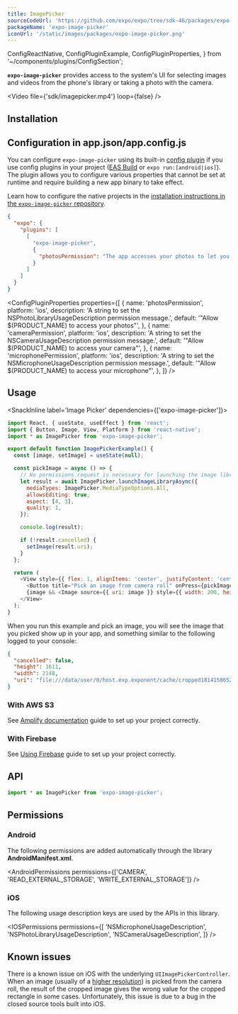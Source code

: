 ```yaml
---
title: ImagePicker
sourceCodeUrl: 'https://github.com/expo/expo/tree/sdk-46/packages/expo-image-picker'
packageName: 'expo-image-picker'
iconUrl: '/static/images/packages/expo-image-picker.png'
---
```


  ConfigReactNative,
  ConfigPluginExample,
  ConfigPluginProperties,
} from '~/components/plugins/ConfigSection';

**`expo-image-picker`** provides access to the system's UI for selecting images and videos from the phone's library or taking a photo with the camera.

<Video file={'sdk/imagepicker.mp4'} loop={false} />

<PlatformsSection android emulator ios simulator web />

## Installation

<APIInstallSection />

## Configuration in app.json/app.config.js

You can configure `expo-image-picker` using its built-in [config plugin](/config-plugins/introduction/) if you use config plugins in your project ([EAS Build](../../../build/introduction.mdx) or `expo run:[android|ios]`). The plugin allows you to configure various properties that cannot be set at runtime and require building a new app binary to take effect.

<ConfigReactNative>

Learn how to configure the native projects in the [installation instructions in the `expo-image-picker` repository](https://github.com/expo/expo/tree/main/packages/expo-image-picker#installation-in-bare-react-native-projects).

</ConfigReactNative>

<ConfigPluginExample>

```json app.json
{
  "expo": {
    "plugins": [
      [
        "expo-image-picker",
        {
          "photosPermission": "The app accesses your photos to let you share them with your friends."
        }
      ]
    ]
  }
}
```

</ConfigPluginExample>

<ConfigPluginProperties
  properties={[
    {
      name: 'photosPermission',
      platform: 'ios',
      description: 'A string to set the NSPhotoLibraryUsageDescription permission message.',
      default: '"Allow $(PRODUCT_NAME) to access your photos"',
    },
    {
      name: 'cameraPermission',
      platform: 'ios',
      description: 'A string to set the NSCameraUsageDescription permission message.',
      default: '"Allow $(PRODUCT_NAME) to access your camera"',
    },
    {
      name: 'microphonePermission',
      platform: 'ios',
      description: 'A string to set the NSMicrophoneUsageDescription permission message.',
      default: '"Allow $(PRODUCT_NAME) to access your microphone"',
    },
  ]}
/>

## Usage

<SnackInline label='Image Picker' dependencies={['expo-image-picker']}>

```js
import React, { useState, useEffect } from 'react';
import { Button, Image, View, Platform } from 'react-native';
import * as ImagePicker from 'expo-image-picker';

export default function ImagePickerExample() {
  const [image, setImage] = useState(null);

  const pickImage = async () => {
    // No permissions request is necessary for launching the image library
    let result = await ImagePicker.launchImageLibraryAsync({
      mediaTypes: ImagePicker.MediaTypeOptions.All,
      allowsEditing: true,
      aspect: [4, 3],
      quality: 1,
    });

    console.log(result);

    if (!result.cancelled) {
      setImage(result.uri);
    }
  };

  return (
    <View style={{ flex: 1, alignItems: 'center', justifyContent: 'center' }}>
      <Button title="Pick an image from camera roll" onPress={pickImage} />
      {image && <Image source={{ uri: image }} style={{ width: 200, height: 200 }} />}
    </View>
  );
}
```

</SnackInline>

When you run this example and pick an image, you will see the image that you picked show up in your app, and something similar to the following logged to your console:

```json
{
  "cancelled": false,
  "height": 1611,
  "width": 2148,
  "uri": "file:///data/user/0/host.exp.exponent/cache/cropped1814158652.jpg"
}
```

### With AWS S3

<BoxLink
  title="AWS storage example"
  description="An example of how to use AWS storage can be found in with-aws-storage-upload."
  Icon={GithubIcon}
  href="https://github.com/expo/examples/tree/master/with-aws-storage-upload"
/>

See [Amplify documentation](https://docs.amplify.aws/) guide to set up your project correctly.

### With Firebase

<BoxLink
  title="Firebase storage example"
  description="An example of how to use Firebase storage can be found in with-firebase-storage-upload."
  Icon={GithubIcon}
  href="https://github.com/expo/examples/tree/master/with-aws-storage-upload"
/>

See [Using Firebase](/guides/using-firebase/) guide to set up your project correctly.

## API

```js
import * as ImagePicker from 'expo-image-picker';
```

<APISection packageName="expo-image-picker" apiName="ImagePicker" />

## Permissions

### Android

The following permissions are added automatically through the library **AndroidManifest.xml**.

<AndroidPermissions permissions={['CAMERA', 'READ_EXTERNAL_STORAGE', 'WRITE_EXTERNAL_STORAGE']} />

### iOS

The following usage description keys are used by the APIs in this library.

<IOSPermissions
  permissions={[
    'NSMicrophoneUsageDescription',
    'NSPhotoLibraryUsageDescription',
    'NSCameraUsageDescription',
  ]}
/>

## Known issues

There is a known issue on iOS with the underlying `UIImagePickerController`. When an image (usually of a [higher resolution](http://www.openradar.me/49866214)) is picked from the camera roll, the result of the cropped image gives the wrong value for the cropped rectangle in some cases. Unfortunately, this issue is due to a bug in the closed source tools built into iOS.
